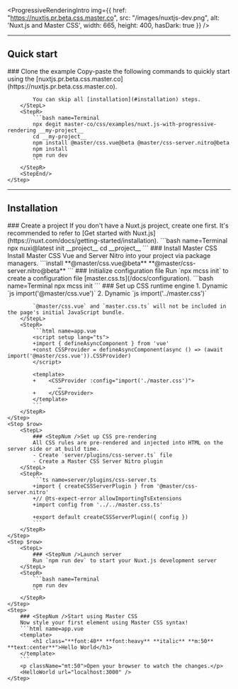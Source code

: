 <ProgressiveRenderingIntro img={{
    href: "https://nuxtjs.pr.beta.css.master.co",
    src: "/images/nuxtjs-dev.png",
    alt: 'Nuxt.js and Master CSS',
    width: 665, height: 400, hasDark: true }} />

---

## Quick start
<StepSection>
    <Step $row>
        <StepL>
            ### <StepNum />Clone the example
            Copy-paste the following commands to quickly start using the [nuxtjs.pr.beta.css.master.co](https://nuxtjs.pr.beta.css.master.co).

            You can skip all [installation](#installation) steps.
        </StepL>
        <StepR>
            ```bash name=Terminal
            npx degit master-co/css/examples/nuxt.js-with-progressive-rendering __my-project__
            cd __my-project__
            npm install @master/css.vue@beta @master/css-server.nitro@beta
            npm install
            npm run dev
            ```
        </StepR>
        <StepEnd/>
    </Step>
</StepSection>

---

## Installation

<StepSection>
    <Step $row>
        <StepL>
            ### <StepNum />Create a project
            If you don't have a Nuxt.js project, create one first. It's recommended to refer to [Get started with Nuxt.js](https://nuxt.com/docs/getting-started/installation).
        </StepL>
        <StepR>
            ```bash name=Terminal
            npx nuxi@latest init __project__
            cd __project__
            ```
        </StepR>
    </Step>
    <Step $row>
        <StepL>
            ### <StepNum />Install Master CSS
            Install Master CSS Vue and Server Nitro into your project via package managers.
        </StepL>
        <StepR>
            ```install
            **@master/css.vue@beta** **@master/css-server.nitro@beta**
            ```
        </StepR>
    </Step>
    <Step $row>
        <StepL>
            ### <StepNum />Initialize configuration file
            Run `npx mcss init` to create a configuration file [master.css.ts](/docs/configuration).
        </StepL>
        <StepR>
            ```bash name=Terminal
            npx mcss init
            ```
        </StepR>
    </Step>
    <Step $row>
        <StepL>
            ### <StepNum />Set up CSS runtime engine
            1. Dynamic `js import('@master/css.vue')`
            2. Dynamic `js import('../master.css')`

            `@master/css.vue` and `master.css.ts` will not be included in the page's initial JavaScript bundle.
        </StepL>
        <StepR>
            ```html name=app.vue
            <script setup lang="ts">
            +import { defineAsyncComponent } from 'vue'
            +const CSSProvider = defineAsyncComponent(async () => (await import('@master/css.vue')).CSSProvider)
            </script>

            <template>
            +    <CSSProvider :config="import('./master.css')">
                    …
            +    </CSSProvider>
            </template>
            ```
        </StepR>
    </Step>
    <Step $row>
        <StepL>
            ### <StepNum />Set up CSS pre-rendering
            All CSS rules are pre-rendered and injected into HTML on the server side or at build time.
            - Create `server/plugins/css-server.ts` file
            - Create a Master CSS Server Nitro plugin
        </StepL>
        <StepR>
            ```ts name=server/plugins/css-server.ts
            +import { createCSSServerPlugin } from '@master/css-server.nitro'
            +// @ts-expect-error allowImportingTsExtensions
            +import config from '../../master.css.ts'

            +export default createCSSServerPlugin({ config })
            ```
        </StepR>
    </Step>
    <Step $row>
        <StepL>
            ### <StepNum />Launch server
            Run `npm run dev` to start your Nuxt.js development server
        </StepL>
        <StepR>
            ```bash name=Terminal
            npm run dev
            ```
        </StepR>
    </Step>
    <Step>
        ### <StepNum />Start using Master CSS
        Now style your first element using Master CSS syntax!
        ```html name=app.vue
        <template>
            <h1 class="**font:40** **font:heavy** **italic** **m:50** **text:center**">Hello World</h1>
        </template>
        ```
        <p className="mt:50">Open your browser to watch the changes.</p>
        <HelloWorld url="localhost:3000" />
    </Step>
</StepSection>